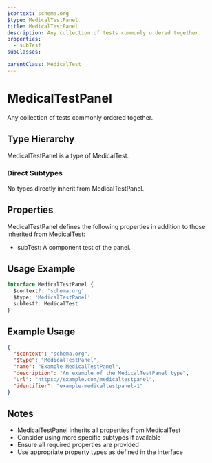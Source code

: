 ```yaml
---
$context: schema.org
$type: MedicalTestPanel
title: MedicalTestPanel
description: Any collection of tests commonly ordered together.
properties:
  - subTest
subClasses:

parentClass: MedicalTest
---
```


# MedicalTestPanel

Any collection of tests commonly ordered together.

## Type Hierarchy

MedicalTestPanel is a type of MedicalTest.

### Direct Subtypes

No types directly inherit from MedicalTestPanel.

## Properties

MedicalTestPanel defines the following properties in addition to those inherited from MedicalTest:

- subTest: A component test of the panel.

## Usage Example

```typescript
interface MedicalTestPanel {
  $context?: 'schema.org'
  $type: 'MedicalTestPanel'
  subTest?: MedicalTest
}
```

## Example Usage

```json
{
  "$context": "schema.org",
  "$type": "MedicalTestPanel",
  "name": "Example MedicalTestPanel",
  "description": "An example of the MedicalTestPanel type",
  "url": "https://example.com/medicaltestpanel",
  "identifier": "example-medicaltestpanel-1"
}
```

## Notes

- MedicalTestPanel inherits all properties from MedicalTest
- Consider using more specific subtypes if available
- Ensure all required properties are provided
- Use appropriate property types as defined in the interface
